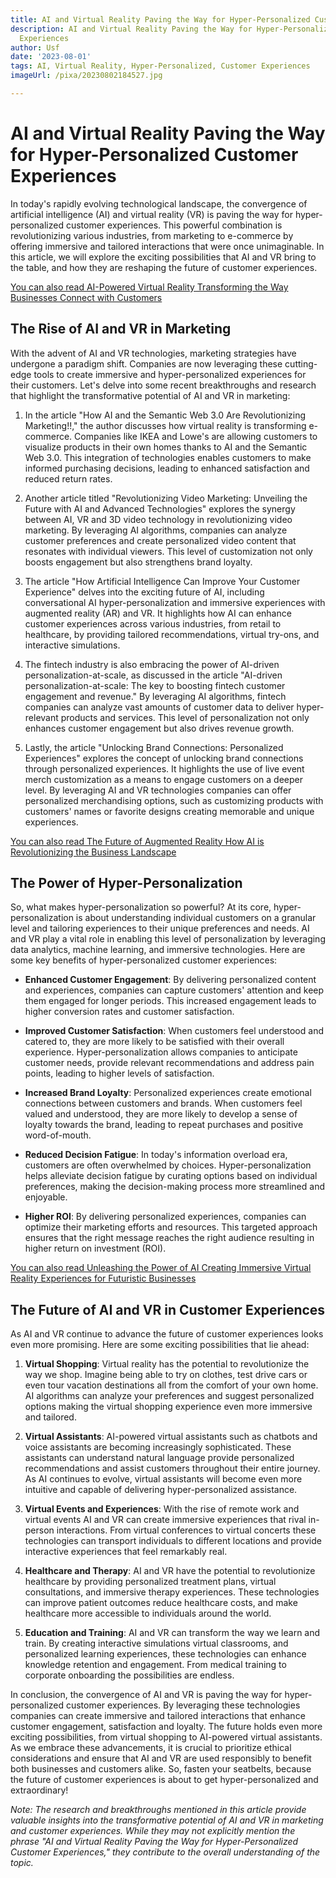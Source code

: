 ```yaml
---
title: AI and Virtual Reality Paving the Way for Hyper-Personalized Customer Experiences
description: AI and Virtual Reality Paving the Way for Hyper-Personalized Customer
  Experiences
author: Usf
date: '2023-08-01'
tags: AI, Virtual Reality, Hyper-Personalized, Customer Experiences
imageUrl: /pixa/20230802184527.jpg

---
```

# AI and Virtual Reality Paving the Way for  Hyper-Personalized Customer Experiences

In today's rapidly evolving technological landscape, the convergence of  artificial intelligence (AI)  and virtual reality (VR) is paving the way for hyper-personalized customer experiences. This powerful combination is revolutionizing various industries, from  marketing to e-commerce by offering immersive  and  tailored  interactions that were once unimaginable. In this article, we will explore the exciting possibilities that AI and VR bring to the table,  and how they are reshaping the future of customer experiences.

[You can  also read AI-Powered Virtual Reality Transforming the  Way  Businesses Connect with Customers](AI-Powered%20Virtual%20Reality%20Transforming%20the%20Way%20Businesses%20Connect%20with%20Customers)


## The Rise of AI and VR in Marketing

With the advent of AI and VR technologies, marketing strategies have undergone  a paradigm shift. Companies are now leveraging these cutting-edge tools to create immersive and hyper-personalized experiences for their customers. Let's delve into some recent  breakthroughs and research that highlight the transformative  potential of AI and VR  in marketing:

1. In  the  article "How AI and the Semantic Web  3.0 Are Revolutionizing Marketing!!,"  the author discusses how virtual reality is transforming  e-commerce. Companies like IKEA and Lowe's are allowing customers to visualize products  in their own homes thanks to AI and the Semantic Web 3.0. This integration of technologies enables customers to make informed purchasing decisions, leading to enhanced satisfaction and reduced return rates.

2. Another article titled "Revolutionizing Video Marketing: Unveiling the Future  with AI and Advanced Technologies" explores the synergy between AI, VR and 3D video technology in revolutionizing  video marketing. By leveraging AI algorithms, companies can analyze customer preferences and create personalized video content  that resonates with individual viewers. This level  of customization not only boosts engagement but also strengthens brand loyalty.

3. The article "How Artificial Intelligence Can Improve Your Customer Experience" delves into the exciting future of AI, including conversational AI hyper-personalization and immersive experiences with augmented reality (AR) and VR. It highlights how AI can enhance customer experiences across  various industries, from retail to healthcare, by providing tailored  recommendations, virtual try-ons, and interactive  simulations.

4. The fintech industry is also embracing the power of AI-driven personalization-at-scale, as discussed in the article "AI-driven personalization-at-scale: The key  to boosting fintech customer engagement and revenue." By  leveraging AI algorithms, fintech companies can analyze vast amounts  of customer data  to deliver hyper-relevant  products and services.  This level of personalization not only  enhances customer engagement but also drives revenue growth.

5. Lastly, the article "Unlocking Brand Connections: Personalized Experiences" explores the concept of unlocking brand connections through personalized experiences. It highlights the use of live event  merch customization as a  means to engage customers on a deeper level. By leveraging AI and VR technologies companies  can offer personalized merchandising options, such as customizing  products with customers' names or favorite designs creating memorable and unique experiences.

[You can also read The Future of Augmented Reality How  AI  is Revolutionizing the Business Landscape](The%20Future%20of%20Augmented%20Reality%20How%20AI%20is%20Revolutionizing%20the%20Business%20Landscape)


## The Power of  Hyper-Personalization

So, what makes hyper-personalization so powerful? At its core, hyper-personalization is about understanding individual customers on a granular level and tailoring experiences to their unique preferences and needs. AI  and VR play  a  vital role  in  enabling this level of personalization by leveraging data analytics, machine learning, and immersive technologies. Here are some key benefits of hyper-personalized customer experiences:

- **Enhanced Customer Engagement**:  By delivering personalized content and experiences, companies can capture  customers' attention and keep  them engaged for longer periods. This increased engagement leads to higher conversion rates and customer satisfaction.

- **Improved Customer Satisfaction**:  When customers feel understood and catered to,  they are more likely to be satisfied with their overall experience. Hyper-personalization  allows  companies to  anticipate customer needs, provide relevant recommendations and address pain  points, leading to higher levels of satisfaction.

- **Increased Brand Loyalty**: Personalized experiences  create emotional  connections between customers and brands. When customers  feel valued  and understood, they are more likely to  develop a sense of loyalty towards the brand, leading  to repeat purchases and positive word-of-mouth.

- **Reduced Decision  Fatigue**: In today's information overload era,  customers are often overwhelmed by  choices. Hyper-personalization helps alleviate decision fatigue  by  curating options based on individual preferences,  making the decision-making process more  streamlined and enjoyable.

- **Higher ROI**: By delivering personalized experiences, companies can optimize their marketing efforts and  resources. This  targeted approach ensures that the right message reaches the right audience resulting in higher  return on investment (ROI).

[You can also read  Unleashing the Power  of AI Creating Immersive Virtual Reality  Experiences for Futuristic  Businesses](Unleashing%20the%20Power%20of%20AI%20Creating%20Immersive%20Virtual%20Reality%20Experiences%20for%20Futuristic%20Businesses)


## The Future of AI and VR in Customer Experiences

As AI and VR continue  to advance the future of customer experiences looks even  more promising. Here are some exciting possibilities that lie ahead:

1. **Virtual Shopping**: Virtual reality  has the potential to revolutionize the way we shop. Imagine being able to try on clothes, test drive cars or even  tour vacation destinations all from the comfort of your own home. AI algorithms can analyze your preferences and suggest personalized options making  the virtual  shopping experience even more  immersive and  tailored.

2. **Virtual Assistants**: AI-powered virtual  assistants such as chatbots and voice assistants are becoming increasingly sophisticated. These assistants can understand natural language provide personalized recommendations and assist customers throughout their entire journey. As AI continues to evolve, virtual assistants will become even more intuitive and capable of delivering hyper-personalized assistance.

3. **Virtual Events and Experiences**: With the rise of remote work and virtual  events AI and VR can create immersive experiences that rival in-person interactions. From virtual conferences  to virtual concerts these technologies can transport individuals to different locations and provide interactive experiences that feel remarkably real.

4.  **Healthcare and Therapy**: AI and VR have the potential to revolutionize healthcare by providing personalized treatment plans, virtual consultations, and  immersive therapy experiences. These technologies  can improve patient outcomes reduce healthcare costs, and make  healthcare more accessible to individuals  around the world.

5. **Education and Training**: AI and VR can transform the  way we learn  and train. By creating interactive simulations  virtual classrooms, and personalized learning experiences, these technologies can enhance knowledge retention  and engagement. From medical training to corporate onboarding the possibilities  are endless.

In conclusion, the convergence  of AI and VR is paving the way for hyper-personalized  customer experiences. By leveraging these technologies companies can create immersive and tailored interactions that enhance customer engagement, satisfaction and loyalty. The future holds  even more exciting possibilities, from virtual shopping to AI-powered virtual assistants. As we embrace these advancements, it is crucial to prioritize ethical considerations and ensure that  AI and  VR  are used responsibly to benefit both businesses and customers alike. So, fasten  your seatbelts, because the future  of customer  experiences is about to  get hyper-personalized and extraordinary!

*Note: The research and breakthroughs mentioned in this article provide valuable  insights  into the transformative potential of AI and VR in marketing and customer experiences. While they may not explicitly mention the phrase "AI and Virtual Reality Paving  the Way for Hyper-Personalized  Customer Experiences," they  contribute to the  overall understanding of the topic.*